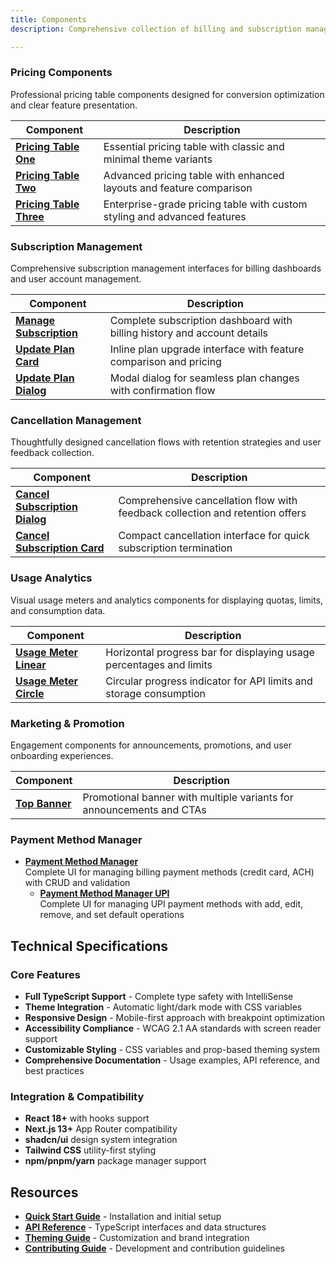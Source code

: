 ```yaml
---
title: Components
description: Comprehensive collection of billing and subscription management components with production-ready features.

---
```


### Pricing Components

Professional pricing table components designed for conversion optimization and clear feature presentation.

| Component | Description |
|-----------|-------------|
| **[Pricing Table One](/docs/components/pricing-table/pricing-table-one)** | Essential pricing table with classic and minimal theme variants |
| **[Pricing Table Two](/docs/components/pricing-table/pricing-table-two)** | Advanced pricing table with enhanced layouts and feature comparison |
| **[Pricing Table Three](/docs/components/pricing-table/pricing-table-three)** | Enterprise-grade pricing table with custom styling and advanced features |

### Subscription Management

Comprehensive subscription management interfaces for billing dashboards and user account management.

| Component | Description |
|-----------|-------------|
| **[Manage Subscription](/docs/components/manage-subscription)** | Complete subscription dashboard with billing history and account details |
| **[Update Plan Card](/docs/components/update-plan/update-plan-card)** | Inline plan upgrade interface with feature comparison and pricing |
| **[Update Plan Dialog](/docs/components/update-plan/update-plan-dialog)** | Modal dialog for seamless plan changes with confirmation flow |

### Cancellation Management

Thoughtfully designed cancellation flows with retention strategies and user feedback collection.

| Component | Description |
|-----------|-------------|
| **[Cancel Subscription Dialog](/docs/components/cancel-subscription/cancel-subscription-dialog)** | Comprehensive cancellation flow with feedback collection and retention offers |
| **[Cancel Subscription Card](/docs/components/cancel-subscription/cancel-subscription-card)** | Compact cancellation interface for quick subscription termination |

### Usage Analytics

Visual usage meters and analytics components for displaying quotas, limits, and consumption data.

| Component | Description |
|-----------|-------------|
| **[Usage Meter Linear](/docs/components/usage-meter/usage-meter-linear)** | Horizontal progress bar for displaying usage percentages and limits |
| **[Usage Meter Circle](/docs/components/usage-meter/usage-meter-circle)** | Circular progress indicator for API limits and storage consumption |

### Marketing & Promotion

Engagement components for announcements, promotions, and user onboarding experiences.

| Component | Description |
|-----------|-------------|
| **[Top Banner](/docs/components/banner)** | Promotional banner with multiple variants for announcements and CTAs |


### Payment Method Manager

- **[Payment Method Manager](/docs/components/payment-method-manager)**  
	Complete UI for managing billing payment methods (credit card, ACH) with CRUD and validation
	- **[Payment Method Manager UPI](/docs/components/payment-method-manager/upi)**  
		Complete UI for managing UPI payment methods with add, edit, remove, and set default operations

## Technical Specifications

### Core Features

- **Full TypeScript Support** - Complete type safety with IntelliSense
- **Theme Integration** - Automatic light/dark mode with CSS variables
- **Responsive Design** - Mobile-first approach with breakpoint optimization
- **Accessibility Compliance** - WCAG 2.1 AA standards with screen reader support
- **Customizable Styling** - CSS variables and prop-based theming system
- **Comprehensive Documentation** - Usage examples, API reference, and best practices

### Integration & Compatibility

- **React 18+** with hooks support
- **Next.js 13+** App Router compatibility
- **shadcn/ui** design system integration
- **Tailwind CSS** utility-first styling
- **npm/pnpm/yarn** package manager support

## Resources

- **[Quick Start Guide](/docs/quick-start)** - Installation and initial setup
- **[API Reference](/docs/interfaces)** - TypeScript interfaces and data structures
- **[Theming Guide](/docs/theming)** - Customization and brand integration
- **[Contributing Guide](/docs/contribution-open-source)** - Development and contribution guidelines
